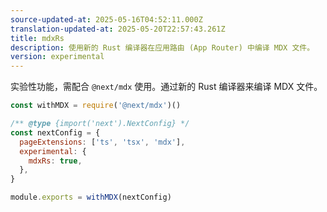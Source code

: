 ```yaml
---
source-updated-at: 2025-05-16T04:52:11.000Z
translation-updated-at: 2025-05-20T22:57:43.261Z
title: mdxRs
description: 使用新的 Rust 编译器在应用路由 (App Router) 中编译 MDX 文件。
version: experimental
---
```


实验性功能，需配合 `@next/mdx` 使用。通过新的 Rust 编译器来编译 MDX 文件。

```js filename="next.config.js"
const withMDX = require('@next/mdx')()

/** @type {import('next').NextConfig} */
const nextConfig = {
  pageExtensions: ['ts', 'tsx', 'mdx'],
  experimental: {
    mdxRs: true,
  },
}

module.exports = withMDX(nextConfig)
```